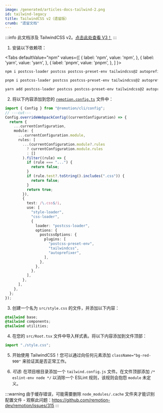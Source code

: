 ```yaml
---
image: /generated/articles-docs-tailwind-2.png
id: tailwind-legacy
title: TailwindCSS v2（遗留版）
crumb: "遗留文档"
---
```



:::info
此文档涉及 TailwindCSS v2。[点击此处查看 V3！](/docs/tailwind)
:::

1. 安装以下依赖项：

<Tabs
defaultValue="npm"
values={[
{ label: 'npm', value: 'npm', },
{ label: 'yarn', value: 'yarn', },
{ label: 'pnpm', value: 'pnpm', },
]
}>
<TabItem value="npm">

```bash
npm i postcss-loader postcss postcss-preset-env tailwindcss@2 autoprefixer
```

  </TabItem>
  <TabItem value="pnpm">

```bash
pnpm i postcss-loader postcss postcss-preset-env tailwindcss@2 autoprefixer
```

  </TabItem>

  <TabItem value="yarn">

```bash
yarn add postcss-loader postcss postcss-preset-env tailwindcss@2 autoprefixer
```

  </TabItem>
</Tabs>

2. 将以下内容添加到您的 [`remotion.config.ts`](/docs/config) 文件中：

```ts twoslash
import { Config } from "@remotion/cli/config";
// ---cut---
Config.overrideWebpackConfig((currentConfiguration) => {
  return {
    ...currentConfiguration,
    module: {
      ...currentConfiguration.module,
      rules: [
        ...(currentConfiguration.module?.rules
          ? currentConfiguration.module.rules
          : []
        ).filter((rule) => {
          if (rule === "...") {
            return false;
          }
          if (rule.test?.toString().includes(".css")) {
            return false;
          }
          return true;
        }),
        {
          test: /\.css$/i,
          use: [
            "style-loader",
            "css-loader",
            {
              loader: "postcss-loader",
              options: {
                postcssOptions: {
                  plugins: [
                    "postcss-preset-env",
                    "tailwindcss",
                    "autoprefixer",
                  ],
                },
              },
            },
          ],
        },
      ],
    },
  };
});
```

3. 创建一个名为 `src/style.css` 的文件，并添加以下内容：

```css
@tailwind base;
@tailwind components;
@tailwind utilities;
```

4. 在您的 `src/Root.tsx` 文件中导入样式表。将以下内容添加到文件顶部：

```js
import "./style.css";
```

5. 开始使用 TailwindCSS！您可以通过向任何元素添加 `className="bg-red-900"` 来验证其是否正常工作。

6. _可选_: 在项目根目录添加一个 `tailwind.config.js` 文件。在文件顶部添加 `/* eslint-env node */` 以消除一个 ESLint 规则，该规则会抱怨 `module` 未定义。

:::warning
由于缓存错误，可能需要删除 `node_modules/.cache` 文件夹才能识别配置文件 - 观察此问题：https://github.com/remotion-dev/remotion/issues/315
:::
